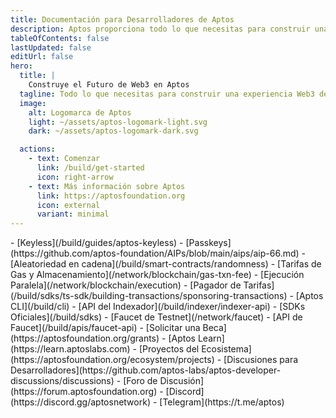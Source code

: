 ```yaml
---
title: Documentación para Desarrolladores de Aptos
description: Aptos proporciona todo lo que necesitas para construir una experiencia Web3 de primer nivel.
tableOfContents: false
lastUpdated: false
editUrl: false
hero:
  title: |
    Construye el Futuro de Web3 en Aptos
  tagline: Todo lo que necesitas para construir una experiencia Web3 de primer nivel.
  image:
    alt: Logomarca de Aptos
    light: ~/assets/aptos-logomark-light.svg
    dark: ~/assets/aptos-logomark-dark.svg

  actions:
    - text: Comenzar
      link: /build/get-started
      icon: right-arrow
    - text: Más información sobre Aptos
      link: https://aptosfoundation.org
      icon: external
      variant: minimal
---
```



<CardGrid>
  <ListCard title="Características" iconName="lightning">
    - [Keyless](/build/guides/aptos-keyless)
    - [Passkeys](https://github.com/aptos-foundation/AIPs/blob/main/aips/aip-66.md)
    - [Aleatoriedad en cadena](/build/smart-contracts/randomness)
    - [Tarifas de Gas y Almacenamiento](/network/blockchain/gas-txn-fee)
    - [Ejecución Paralela](/network/blockchain/execution)
    - [Pagador de Tarifas](/build/sdks/ts-sdk/building-transactions/sponsoring-transactions)
  </ListCard>

  <ListCard title="Herramientas" iconName="terminal">
    - [Aptos CLI](/build/cli)
    - [API del Indexador](/build/indexer/indexer-api)
    - [SDKs Oficiales](/build/sdks)
    - [Faucet de Testnet](/network/faucet)
    - [API de Faucet](/build/apis/faucet-api)
  </ListCard>

  <ListCard title="Recursos" iconName="file-text">
    - [Solicitar una Beca](https://aptosfoundation.org/grants)
    - [Aptos Learn](https://learn.aptoslabs.com)
    - [Proyectos del Ecosistema](https://aptosfoundation.org/ecosystem/projects)
  </ListCard>

  <ListCard title="Conectar" iconName="globe-simple">
    - [Discusiones para Desarrolladores](https://github.com/aptos-labs/aptos-developer-discussions/discussions)
    - [Foro de Discusión](https://forum.aptosfoundation.org)
    - [Discord](https://discord.gg/aptosnetwork)
    - [Telegram](https://t.me/aptos)
  </ListCard>
</CardGrid>
